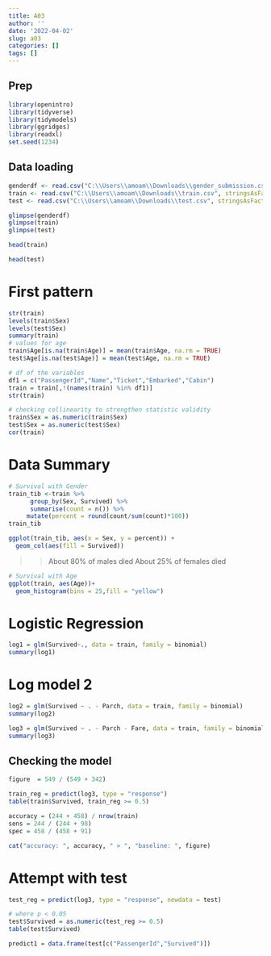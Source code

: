```yaml
---
title: A03
author: ''
date: '2022-04-02'
slug: a03
categories: []
tags: []
---
```

## Prep
```r
library(openintro)
library(tidyverse)
library(tidymodels)
library(ggridges)
library(readxl)
set.seed(1234)
```
## Data loading
```r
genderdf <- read.csv("C:\\Users\\amoam\\Downloads\\gender_submission.csv")
train <- read.csv("C:\\Users\\amoam\\Downloads\\train.csv", stringsAsFactors = T)
test <- read.csv("C:\\Users\\amoam\\Downloads\\test.csv", stringsAsFactors = T)
```
```r
glimpse(genderdf)
glimpse(train)
glimpse(test)
```

```r
head(train)
```
```r
head(test)
```
# First pattern
```r
str(train)
levels(train$Sex)
levels(test$Sex)
summary(train)
# values for age
train$Age[is.na(train$Age)] = mean(train$Age, na.rm = TRUE)
test$Age[is.na(test$Age)] = mean(test$Age, na.rm = TRUE)
```
```r
# df of the variables
df1 = c("PassengerId","Name","Ticket","Embarked","Cabin")
train = train[,!(names(train) %in% df1)]
str(train)
```
```r
# checking collinearity to strengthen statistic validity
train$Sex = as.numeric(train$Sex)
test$Sex = as.numeric(test$Sex)
cor(train)
```
# Data Summary
```r
# Survival with Gender
train_tib <-train %>% 
      group_by(Sex, Survived) %>%
      summarise(count = n()) %>%
     mutate(percent = round(count/sum(count)*100))
train_tib
```
```r
ggplot(train_tib, aes(x = Sex, y = percent)) +
  geom_col(aes(fill = Survived))
```
>> About 80% of males died
>> About 25% of females died

```r
# Survival with Age
ggplot(train, aes(Age))+ 
  geom_histogram(bins = 25,fill = "yellow")
```


# Logistic Regression
```r
log1 = glm(Survived~., data = train, family = binomial)
summary(log1)
```
# Log model 2
```r
log2 = glm(Survived ~ . - Parch, data = train, family = binomial)
summary(log2)

log3 = glm(Survived ~ . - Parch - Fare, data = train, family = binomial)
summary(log3)
```
## Checking the model
```r
figure  = 549 / (549 + 342)

train_reg = predict(log3, type = "response")
table(train$Survived, train_reg >= 0.5)

accuracy = (244 + 458) / nrow(train)
sens = 244 / (244 + 98)
spec = 458 / (458 + 91)

cat("accuracy: ", accuracy, " > ", "baseline: ", figure)
```
# Attempt with test
```r
test_reg = predict(log3, type = "response", newdata = test)

# where p < 0.05
test$Survived = as.numeric(test_reg >= 0.5)
table(test$Survived)

predict1 = data.frame(test[c("PassengerId","Survived")])
```






